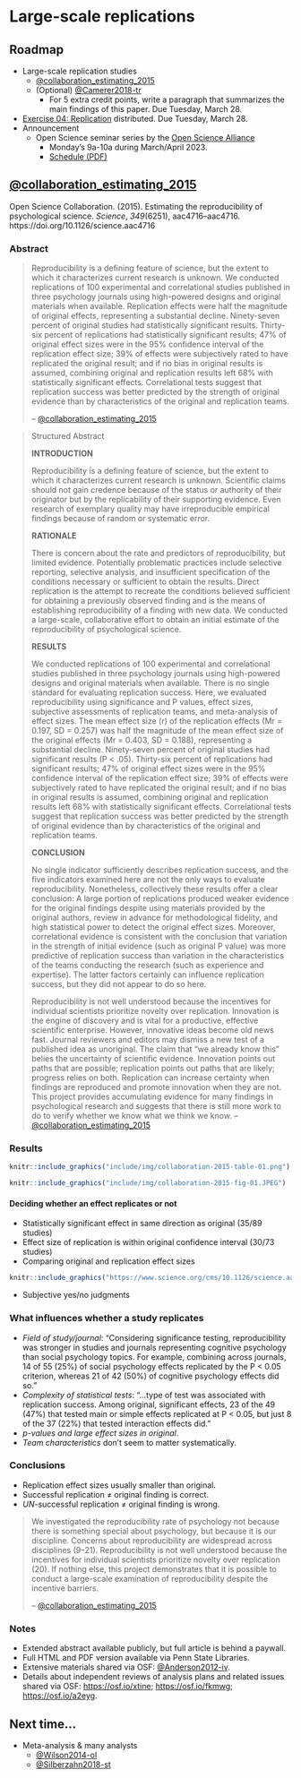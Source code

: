 # Large-scale replications {-}

## Roadmap {-}

- Large-scale replication studies
    - [@collaboration_estimating_2015](https://doi.org/10.1126/science.aac4716)
    - (Optional) [@Camerer2018-tr](https://doi.org/10.1038/s41562-018-0399-z)
      - For 5 extra credit points, write a paragraph that summarizes the main findings of this paper. [Due Tuesday, March 28]{.due_orange}.
- [Exercise 04: Replication](https://psu-psychology.github.io/psych-490-reproducibility-2023-spring/ex_replication.html) [distributed]{.green_assigned}. [Due Tuesday, March 28]{.due_orange}.
- Announcement
    - Open Science seminar series by the [Open Science Alliance](https://openscialliance.github.io/index.html)
      - Monday's 9a-10a during March/April 2023.
      - [Schedule (PDF)](include/pdf/os_seminar_series_spring2023-1.pdf)

## [@collaboration_estimating_2015](https://doi.org/10.1126/science.aac4716) {-}

Open Science Collaboration. (2015). Estimating the reproducibility of psychological science. *Science*, *349*(6251), aac4716–aac4716. https://doi.org/10.1126/science.aac4716

### Abstract {-}

>Reproducibility is a defining feature of science, but the extent to which it characterizes current research is unknown. We conducted replications of 100 experimental and correlational studies published in three psychology journals using high-powered designs and original materials when available. Replication effects were half the magnitude of original effects, representing a substantial decline. Ninety-seven percent of original studies had statistically significant results. Thirty-six percent of replications had statistically significant results; 47% of original effect sizes were in the 95% confidence interval of the replication effect size; 39% of effects were subjectively rated to have replicated the original result; and if no bias in original results is assumed, combining original and replication results left 68% with statistically significant effects. Correlational tests suggest that replication success was better predicted by the strength of original evidence than by characteristics of the original and replication teams.
>
>-- [@collaboration_estimating_2015](https://doi.org/10.1126/science.aac4716)

>Structured Abstract
>
>**INTRODUCTION**
>
>Reproducibility is a defining feature of science, but the extent to which it characterizes current research is unknown. Scientific claims should not gain credence because of the status or authority of their originator but by the replicability of their supporting evidence. Even research of exemplary quality may have irreproducible empirical findings because of random or systematic error.
>
>**RATIONALE**
>
There is concern about the rate and predictors of reproducibility, but limited evidence. Potentially problematic practices include selective reporting, selective analysis, and insufficient specification of the conditions necessary or sufficient to obtain the results. Direct replication is the attempt to recreate the conditions believed sufficient for obtaining a previously observed finding and is the means of establishing reproducibility of a finding with new data. We conducted a large-scale, collaborative effort to obtain an initial estimate of the reproducibility of psychological science.
>
>**RESULTS**
>
>We conducted replications of 100 experimental and correlational studies published in three psychology journals using high-powered designs and original materials when available. There is no single standard for evaluating replication success. Here, we evaluated reproducibility using significance and P values, effect sizes, subjective assessments of replication teams, and meta-analysis of effect sizes. The mean effect size (r) of the replication effects (Mr = 0.197, SD = 0.257) was half the magnitude of the mean effect size of the original effects (Mr = 0.403, SD = 0.188), representing a substantial decline. Ninety-seven percent of original studies had significant results (P < .05). Thirty-six percent of replications had significant results; 47% of original effect sizes were in the 95% confidence interval of the replication effect size; 39% of effects were subjectively rated to have replicated the original result; and if no bias in original results is assumed, combining original and replication results left 68% with statistically significant effects. Correlational tests suggest that replication success was better predicted by the strength of original evidence than by characteristics of the original and replication teams.
>
>**CONCLUSION**
>
>No single indicator sufficiently describes replication success, and the five indicators examined here are not the only ways to evaluate reproducibility. Nonetheless, collectively these results offer a clear conclusion: A large portion of replications produced weaker evidence for the original findings despite using materials provided by the original authors, review in advance for methodological fidelity, and high statistical power to detect the original effect sizes. Moreover, correlational evidence is consistent with the conclusion that variation in the strength of initial evidence (such as original P value) was more predictive of replication success than variation in the characteristics of the teams conducting the research (such as experience and expertise). The latter factors certainly can influence replication success, but they did not appear to do so here.
>
>Reproducibility is not well understood because the incentives for individual scientists prioritize novelty over replication. Innovation is the engine of discovery and is vital for a productive, effective scientific enterprise. However, innovative ideas become old news fast. Journal reviewers and editors may dismiss a new test of a published idea as unoriginal. The claim that “we already know this” belies the uncertainty of scientific evidence. Innovation points out paths that are possible; replication points out paths that are likely; progress relies on both. Replication can increase certainty when findings are reproduced and promote innovation when they are not. This project provides accumulating evidence for many findings in psychological research and suggests that there is still more work to do to verify whether we know what we think we know.
>-- [@collaboration_estimating_2015](https://doi.org/10.1126/science.aac4716)

### Results {-}

```r
knitr::include_graphics("include/img/collaboration-2015-table-01.png")
```

```r
knitr::include_graphics("include/img/collaboration-2015-fig-01.JPEG")
```

#### Deciding whether an effect replicates or not {-}

- Statistically significant effect in same direction as original (35/89 studies)
- Effect size of replication is within original confidence interval (30/73 studies)
- Comparing original and replication effect sizes

```r
knitr::include_graphics("https://www.science.org/cms/10.1126/science.aac4716/asset/82f22975-91c8-4779-865b-6ed0650601cd/assets/graphic/349_aac4716_fa.jpeg")
```

- Subjective yes/no judgments

### What influences whether a study replicates {-}

- *Field of study/journal*: "Considering significance testing, reproducibility was stronger in studies and journals representing cognitive psychology than social psychology topics. For example, combining across journals, 14 of 55 (25%) of social psychology effects replicated by the P < 0.05 criterion, whereas 21 of 42 (50%) of cognitive psychology effects did so."
- *Complexity of statistical tests*: "...type of test was associated with replication success. Among original, significant effects, 23 of the 49 (47%) that tested main or simple effects replicated at P < 0.05, but just 8 of the 37 (22%) that tested interaction effects did."
- *p-values and large effect sizes in original*.
- *Team characteristics* don't seem to matter systematically.

### Conclusions {-}

- Replication effect sizes usually smaller than original.
- Successful replication ≠ original finding is correct.
- *UN*-successful replication ≠ original finding is wrong.

>We investigated the reproducibility rate of psychology not because there is something special about psychology, but because it is our discipline. Concerns about reproducibility are widespread across disciplines (9–21). Reproducibility is not well understood because the incentives for individual scientists prioritize novelty over replication (20). If nothing else, this project demonstrates that it is possible to conduct a large-scale examination of reproducibility despite the incentive barriers.
>
>-- [@collaboration_estimating_2015](https://doi.org/10.1126/science.aac4716)

### Notes {-}

- Extended abstract available publicly, but full article is behind a paywall.
- Full HTML and PDF version available via Penn State Libraries.
- Extensive materials shared via OSF: [@Anderson2012-iv](http://dx.doi.org/10.17605/OSF.IO/EZCUJ).
- Details about independent reviews of analysis plans and related issues shared via OSF: <https://osf.io/xtine>; <https://osf.io/fkmwg>; <https://osf.io/a2eyg>. 

## Next time... {-}

- Meta-analysis & many analysts
    - [@Wilson2014-ol](https://www.psychologicalscience.org/observer/introduction-to-meta-analysis-a-guide-for-the-novice)
    - [@Silberzahn2018-st](https://doi.org/10.1177/2515245917747646)
